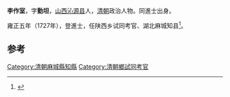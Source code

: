 '''李作室'''，字'''勤坦'''，[[山西|山西]][[沁源县|沁源县]]人，[[清朝|清朝]]政治人物。同進士出身。

雍正五年（1727年），登進士，任陕西乡试同考官、湖北麻城知县<ref>{{cite news|author=长治市地方志办公室|title=沁源进士名录|url=http://www.dfz.changzhi.gov.cn/960rn.jsp?urltype=news.NewsContentUrl&wbnewsid=232133&wbtreeid=21514|accessdate=2013-08-16|newspaper=长治市情网|date=2012年5月17日|deadurl=yes|archiveurl=https://web.archive.org/web/20130818212038/http://www.dfz.changzhi.gov.cn/960rn.jsp?urltype=news.NewsContentUrl&wbnewsid=232133&wbtreeid=21514|archivedate=2013年8月18日|df=}}</ref>。

==参考==
{{reflist}}
{{清朝人物小作品}}
{{雍正五年丁未科殿試金榜}}
{{DEFAULTSORT:Li李}}
[[Category:清朝麻城縣知縣|Category:清朝麻城縣知縣]]
[[Category:清朝鄉試同考官|Category:清朝鄉試同考官]]